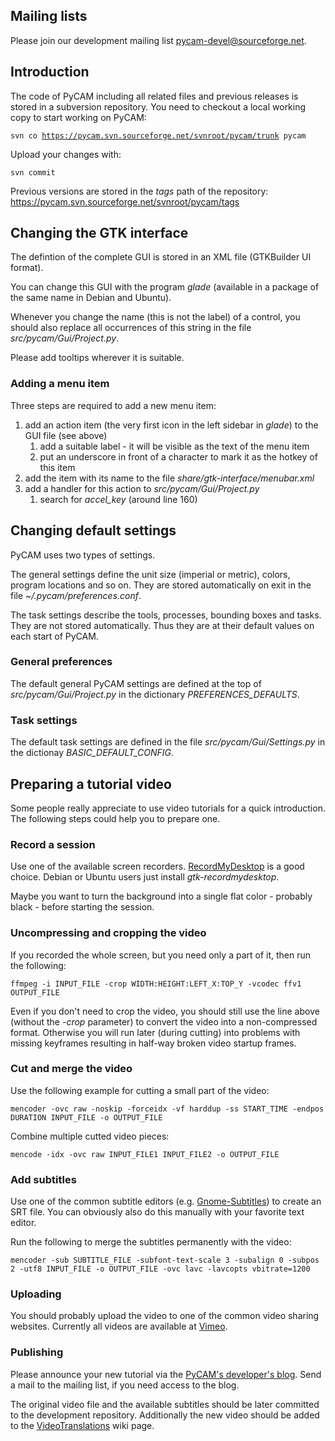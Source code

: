 == Mailing lists ==
Please join our development mailing list [http://sourceforge.net/mailarchive/forum.php?forum_name=pycam-devel pycam-devel@sourceforge.net].

== Introduction ==

The code of PyCAM including all related files and previous releases is stored in a subversion repository.
You need to checkout a local working copy to start working on PyCAM:
 svn co https://pycam.svn.sourceforge.net/svnroot/pycam/trunk pycam

Upload your changes with:
 svn commit

Previous versions are stored in the ''tags'' path of the repository: https://pycam.svn.sourceforge.net/svnroot/pycam/tags

== Changing the GTK interface ==
The defintion of the complete GUI is stored in an XML file (GTKBuilder UI format).

You can change this GUI with the program ''glade'' (available in a package of the same name in Debian and Ubuntu).

Whenever you change the name (this is not the label) of a control, you should also replace all occurrences of this string in the file ''src/pycam/Gui/Project.py''.

Please add tooltips wherever it is suitable.

=== Adding a menu item ===
Three steps are required to add a new menu item:
# add an action item (the very first icon in the left sidebar in ''glade'') to the GUI file (see above)
## add a suitable label - it will be visible as the text of the menu item
## put an underscore in front of a character to mark it as the hotkey of this item
# add the item with its name to the file ''share/gtk-interface/menubar.xml''
# add a handler for this action to ''src/pycam/Gui/Project.py''
## search for ''accel_key'' (around line 160)

== Changing default settings ==
PyCAM uses two types of settings.

The general settings define the unit size (imperial or metric), colors, program locations and so on. They are stored automatically on exit in the file ''~/.pycam/preferences.conf''.

The task settings describe the tools, processes, bounding boxes and tasks. They are not stored automatically. Thus they are at their default values on each start of PyCAM.

=== General preferences ===
The default general PyCAM settings are defined at the top of ''src/pycam/Gui/Project.py'' in the dictionary ''PREFERENCES_DEFAULTS''.

=== Task settings ===
The default task settings are defined in the file ''src/pycam/Gui/Settings.py'' in the dictionay ''BASIC_DEFAULT_CONFIG''.

== Preparing a tutorial video ==
Some people really appreciate to use video tutorials for a quick introduction. The following steps could help you to prepare one.

=== Record a session ===
Use one of the available screen recorders. [http://recordmydesktop.sourceforge.net RecordMyDesktop] is a good choice. Debian or Ubuntu users just install ''gtk-recordmydesktop''.

Maybe you want to turn the background into a single flat color - probably black - before starting the session.

=== Uncompressing and cropping the video ===
If you recorded the whole screen, but you need only a part of it, then run the following:

<code>
ffmpeg -i INPUT_FILE -crop WIDTH:HEIGHT:LEFT_X:TOP_Y -vcodec ffv1 OUTPUT_FILE
</code>

Even if you don't need to crop the video, you should still use the line above (without the ''-crop'' parameter) to convert the video into a non-compressed format. Otherwise you will run later (during cutting) into problems with missing keyframes resulting in half-way broken video startup frames.

=== Cut and merge the video ===
Use the following example for cutting a small part of the video:

<code>
mencoder -ovc raw -noskip -forceidx -vf harddup -ss START_TIME -endpos DURATION INPUT_FILE -o OUTPUT_FILE
</code>

Combine multiple cutted video pieces:

<code>
mencode -idx -ovc raw INPUT_FILE1 INPUT_FILE2 -o OUTPUT_FILE
</code>

=== Add subtitles ===
Use one of the common subtitle editors (e.g. [http://gnome-subtitles.sourceforge.net/ Gnome-Subtitles]) to create an SRT file. You can obviously also do this manually with your favorite text editor.

Run the following to merge the subtitles permanently with the video:

<code>
mencoder -sub SUBTITLE_FILE -subfont-text-scale 3 -subalign 0 -subpos 2 -utf8 INPUT_FILE -o OUTPUT_FILE -ovc lavc -lavcopts vbitrate=1200
</code>

=== Uploading ===
You should probably upload the video to one of the common video sharing websites. Currently all videos are available at [http://vimeo.com/channels/pycam Vimeo].

=== Publishing ===
Please announce your new tutorial via the [http://fab.senselab.org/pycam PyCAM's developer's blog]. Send a mail to the mailing list, if you need access to the blog.

The original video file and the available subtitles should be later committed to the development repository. Additionally the new video should be added to the [[VideoTranslations]] wiki page.